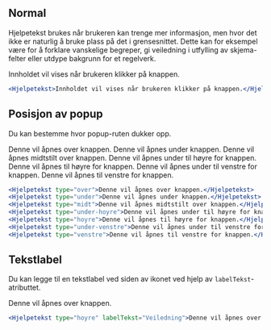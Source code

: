 
## Normal

Hjelpetekst brukes når brukeren kan trenge mer informasjon, men hvor det ikke er naturlig 
å bruke plass på det i grensesnittet. Dette kan for eksempel være for å forklare vanskelige 
begreper, gi veiledning i utfylling av skjema-felter eller utdype bakgrunn for et regelverk.

<Example>
    <Hjelpetekst>Innholdet vil vises når brukeren klikker på knappen.</Hjelpetekst>
</Example>

```jsx
<Hjelpetekst>Innholdet vil vises når brukeren klikker på knappen.</Hjelpetekst>
```

## Posisjon av popup

Du kan bestemme hvor popup-ruten dukker opp.

<Example>
    <Hjelpetekst type="over">Denne vil åpnes over knappen.</Hjelpetekst>
    <Hjelpetekst type="under">Denne vil åpnes under knappen.</Hjelpetekst>
    <Hjelpetekst type="midt">Denne vil åpnes midtstilt over knappen.</Hjelpetekst>
    <Hjelpetekst type="under-hoyre">Denne vil åpnes under til høyre for knappen.</Hjelpetekst>
    <Hjelpetekst type="hoyre">Denne vil åpnes til høyre for knappen.</Hjelpetekst>
    <Hjelpetekst type="under-venstre">Denne vil åpnes under til venstre for knappen.</Hjelpetekst>
    <Hjelpetekst type="venstre">Denne vil åpnes til venstre for knappen.</Hjelpetekst>
</Example>

```jsx
<Hjelpetekst type="over">Denne vil åpnes over knappen.</Hjelpetekst>
<Hjelpetekst type="under">Denne vil åpnes under knappen.</Hjelpetekst>
<Hjelpetekst type="midt">Denne vil åpnes midtstilt over knappen.</Hjelpetekst>
<Hjelpetekst type="under-hoyre">Denne vil åpnes under til høyre for knappen.</Hjelpetekst>
<Hjelpetekst type="hoyre">Denne vil åpnes til høyre for knappen.</Hjelpetekst>
<Hjelpetekst type="under-venstre">Denne vil åpnes under til venstre for knappen.</Hjelpetekst>
<Hjelpetekst type="venstre">Denne vil åpnes til venstre for knappen.</Hjelpetekst>
```

## Tekstlabel

Du kan legge til en tekstlabel ved siden av ikonet ved hjelp av `labelTekst`-atributtet.

<Example>
    <Hjelpetekst type="hoyre" labelTekst="Veiledning">Denne vil åpnes over knappen.</Hjelpetekst>
</Example>

```jsx
<Hjelpetekst type="hoyre" labelTekst="Veiledning">Denne vil åpnes over knappen.</Hjelpetekst>
```